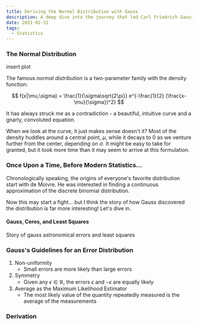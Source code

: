 ```yaml
---
title: Deriving the Normal Distribution with Gauss
description: A deep dive into the journey that led Carl Friedrich Gauss to his (although not the first!) derivation of the normal distribution
date: 2021-02-31
tags:
  - Statistics
---
```



### The Normal Distribution


insert plot


The famous *normal distribution* is a two-parameter family with the density function:

$$
f(x|\mu,\sigma) = \frac{1}{\sigma\sqrt{2\pi}} e^{-\frac{1}{2} (\frac{x-\mu}{\sigma})^2}
$$

It has always struck me as a contradiction - a beautiful, intuitive curve and a gnarly, convoluted equation.


When we look at the curve, it just makes sense doesn't it? Most of the density huddles around a central point, $\mu$, 
while it decays to $0$ as we venture further from the center, depending on $\sigma$. It might be easy to take for granted, but 
it took more time than it may seem to arrive at this formulation.


### Once Upon a Time, Before Modern Statistics...

Chronologically speaking, the origins of everyone's favorite distribution start with de Moivre. He was interested in finding a continuous 
approximation of the discrete binomial distribution.

Now this may start a fight... but I think the story of how Gauss discovered the distribution is far more interesting! Let's dive in.

#### Gauss, Ceres, and Least Squares

Story of gauss astronomical errors and least squares


### Gauss's Guidelines for an Error Distribution


1. Non-uniformity
    - Small errors are more likely than large errors
2. Symmetry
    - Given any $\epsilon \in \mathbb{R}$, the errors $\epsilon$ and $-\epsilon$ are equally likely
3. Average as the Maximum Likelihood Estimator
    - The most likely value of the quantity repeatedly measured is the average of the measurements


### Derivation


